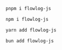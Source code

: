 <CodeGroup>

```bash pnpm
pnpm i flowlog-js
```

```bash npm
npm i flowlog-js
```

```bash yarn
yarn add flowlog-js
```

```bash bun
bun add flowlog-js

```

</CodeGroup>
